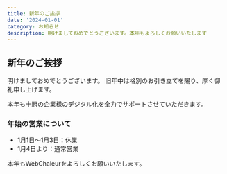 ```yaml
---
title: 新年のご挨拶
date: '2024-01-01'
category: お知らせ
description: 明けましておめでとうございます。本年もよろしくお願いいたします
---
```


## 新年のご挨拶

明けましておめでとうございます。
旧年中は格別のお引き立てを賜り、厚く御礼申し上げます。

本年も十勝の企業様のデジタル化を全力でサポートさせていただきます。

### 年始の営業について

- 1月1日〜1月3日：休業
- 1月4日より：通常営業

本年もWebChaleurをよろしくお願いいたします。